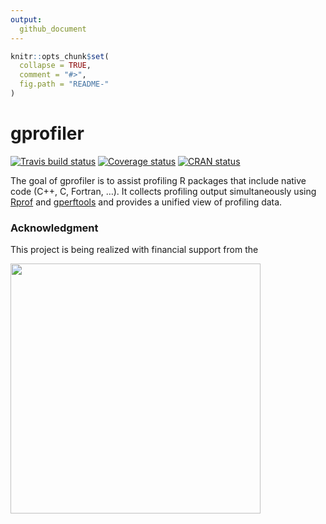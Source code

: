 ```yaml
---
output:
  github_document
---
```


<!-- README.md is generated from README.Rmd. Please edit that file -->

```r
knitr::opts_chunk$set(
  collapse = TRUE,
  comment = "#>",
  fig.path = "README-"
)
```

# gprofiler

[![Travis build status](https://travis-ci.org/r-prof/gprofiler.svg?branch=master)](https://travis-ci.org/r-prof/gprofiler) [![Coverage status](https://codecov.io/gh/r-prof/gprofiler/branch/master/graph/badge.svg)](https://codecov.io/github/r-prof/gprofiler?branch=master) [![CRAN status](http://www.r-pkg.org/badges/version/gprofiler)](https://cran.r-project.org/package=gprofiler)

The goal of gprofiler is to assist profiling R packages that include native code (C++, C, Fortran, ...).
It collects profiling output simultaneously using [Rprof](https://www.rdocumentation.org/packages/utils/versions/3.4.3/topics/Rprof) and [gperftools](https://github.com/gperftools/gperftools) and provides a unified view of profiling data.

### Acknowledgment

This project is being realized with financial support from the

<img src="https://www.r-consortium.org/wp-content/uploads/sites/13/2016/09/RConsortium_Horizontal_Pantone.png" width="400">
